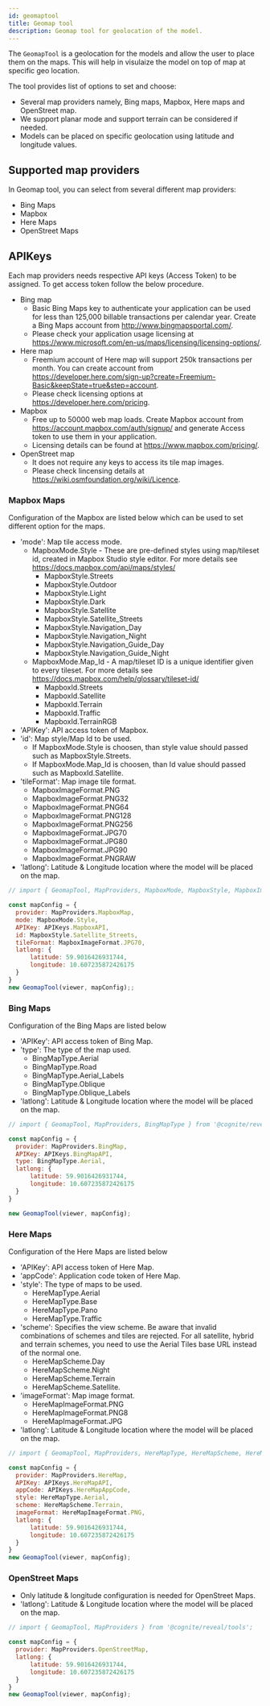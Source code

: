 ```yaml
---
id: geomaptool
title: Geomap tool
description: Geomap tool for geolocation of the model.
---
```



The `GeomapTool` is a geolocation for the models and allow the user to place them on the maps. This will help in visulaize the model
on top of map at specific geo location.

The tool provides list of options to set and choose:
- Several map providers namely, Bing maps, Mapbox, Here maps and OpenStreet map.
- We support planar mode and support terrain can be considered if needed.
- Models can be placed on specific geolocation using latitude and longitude values.

<DemoWrapper name="Cognite3DViewerDemo" />

## Supported map providers

In Geomap tool, you can select from several different map providers:
- Bing Maps
- Mapbox
- Here Maps
- OpenStreet Maps

## APIKeys
Each map providers needs respective API keys (Access Token) to be assigned. To get access token follow the below procedure.
- Bing map
  - Basic Bing Maps key to authenticate your application can be used for less than 125,000 billable transactions per calendar year.
  Create a Bing Maps account from http://www.bingmapsportal.com/.
  - Please check your application usage licensing at https://www.microsoft.com/en-us/maps/licensing/licensing-options/.
- Here map
  - Freemium account of Here map will support 250k transactions per month. You can create account from https://developer.here.com/sign-up?create=Freemium-Basic&keepState=true&step=account.
  - Please check licensing options at https://developer.here.com/pricing.
- Mapbox
  - Free up to 50000 web map loads. Create Mapbox account from https://account.mapbox.com/auth/signup/ and generate Access token to use them in your application.
  - Licensing details can be found at https://www.mapbox.com/pricing/.
- OpenStreet map
  - It does not require any keys to access its tile map images.
  - Please check lincensing details at https://wiki.osmfoundation.org/wiki/Licence.

### Mapbox Maps
Configuration of the Mapbox are listed below which can be used to set different option for the maps.
- 'mode': Map tile access mode.
  - MapboxMode.Style - These are pre-defined styles using map/tileset id, created in Mapbox Studio style editor. For more details see https://docs.mapbox.com/api/maps/styles/
    - MapboxStyle.Streets
    - MapboxStyle.Outdoor
    - MapboxStyle.Light
    - MapboxStyle.Dark
    - MapboxStyle.Satellite
    - MapboxStyle.Satellite_Streets
    - MapboxStyle.Navigation_Day
    - MapboxStyle.Navigation_Night
    - MapboxStyle.Navigation_Guide_Day
    - MapboxStyle.Navigation_Guide_Night
  - MapboxMode.Map_Id - A map/tileset ID is a unique identifier given to every tileset. For more details see https://docs.mapbox.com/help/glossary/tileset-id/
    - MapboxId.Streets
    - MapboxId.Satellite
    - MapboxId.Terrain
    - MapboxId.Traffic
    - MapboxId.TerrainRGB
- 'APIKey': API access token of Mapbox.
- 'id': Map style/Map Id to be used.
  - If MapboxMode.Style is choosen, than style value should passed such as MapboxStyle.Streets.
  - If MapboxMode.Map_Id is choosen, than Id value should passed such as MapboxId.Satellite.
- 'tileFormat': Map image tile format.
  - MapboxImageFormat.PNG
  - MapboxImageFormat.PNG32
  - MapboxImageFormat.PNG64
  - MapboxImageFormat.PNG128
  - MapboxImageFormat.PNG256
  - MapboxImageFormat.JPG70
  - MapboxImageFormat.JPG80
  - MapboxImageFormat.JPG90
  - MapboxImageFormat.PNGRAW
- 'latlong': Latitude & Longitude location where the model will be placed on the map.

```jsx runnable-3x
// import { GeomapTool, MapProviders, MapboxMode, MapboxStyle, MapboxImageFormat } from '@cognite/reveal/tools';

const mapConfig = {
  provider: MapProviders.MapboxMap,
  mode: MapboxMode.Style,
  APIKey: APIKeys.MapboxAPI,
  id: MapboxStyle.Satellite_Streets,
  tileFormat: MapboxImageFormat.JPG70,
  latlong: {
      latitude: 59.9016426931744,
      longitude: 10.607235872426175
  }
}
new GeomapTool(viewer, mapConfig);;
```
### Bing Maps
Configuration of the Bing Maps are listed below
- 'APIKey': API access token of Bing Map.
- 'type': The type of the map used.
  - BingMapType.Aerial
  - BingMapType.Road
  - BingMapType.Aerial_Labels
  - BingMapType.Oblique
  - BingMapType.Oblique_Labels
- 'latlong': Latitude & Longitude location where the model will be placed on the map.

```jsx runnable-3x
// import { GeomapTool, MapProviders, BingMapType } from '@cognite/reveal/tools';

const mapConfig = {
  provider: MapProviders.BingMap,
  APIKey: APIKeys.BingMapAPI,
  type: BingMapType.Aerial,
  latlong: {
      latitude: 59.9016426931744,
      longitude: 10.607235872426175
  }
}

new GeomapTool(viewer, mapConfig);
```

### Here Maps
Configuration of the Here Maps are listed below
- 'APIKey': API access token of Here Map.
- 'appCode': Application code token of Here Map.
- 'style': The type of maps to be used.
  - HereMapType.Aerial
  - HereMapType.Base
  - HereMapType.Pano
  - HereMapType.Traffic
- 'scheme': Specifies the view scheme. Be aware that invalid combinations of schemes and tiles are rejected. For all satellite,
 hybrid and terrain schemes, you need to use the Aerial Tiles base URL instead of the normal one.
  - HereMapScheme.Day
  - HereMapScheme.Night
  - HereMapScheme.Terrain
  - HereMapScheme.Satellite.
- 'imageFormat': Map image format.
  - HereMapImageFormat.PNG
  - HereMapImageFormat.PNG8
  - HereMapImageFormat.JPG
- 'latlong': Latitude & Longitude location where the model will be placed on the map.

```jsx runnable-3x
// import { GeomapTool, MapProviders, HereMapType, HereMapScheme, HereMapImageFormat } from '@cognite/reveal/tools';

const mapConfig = {
  provider: MapProviders.HereMap,
  APIKey: APIKeys.HereMapAPI,
  appCode: APIKeys.HereMapAppCode,
  style: HereMapType.Aerial,
  scheme: HereMapScheme.Terrain,
  imageFormat: HereMapImageFormat.PNG,
  latlong: {
      latitude: 59.9016426931744,
      longitude: 10.607235872426175
  }
}
new GeomapTool(viewer, mapConfig);
```
### OpenStreet Maps
- Only latitude & longitude configuration is needed for OpenStreet Maps.
- 'latlong': Latitude & Longitude location where the model will be placed on the map.

```jsx runnable-3x
// import { GeomapTool, MapProviders } from '@cognite/reveal/tools';

const mapConfig = {
  provider: MapProviders.OpenStreetMap,
  latlong: {
      latitude: 59.9016426931744,
      longitude: 10.607235872426175
  }
}
new GeomapTool(viewer, mapConfig);
```
